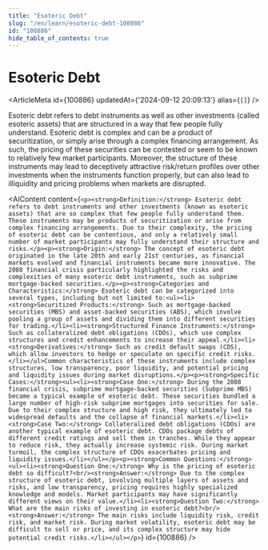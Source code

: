 ```yaml
---
title: "Esoteric Debt"
slug: "/en/learn/esoteric-debt-100886"
id: "100886"
hide_table_of_contents: true
---
```



# Esoteric Debt

<ArticleMeta id={100886} updatedAt={'2024-09-12 20:09:13'} alias={`[]`} />
<div className='border-solid border-b border-t-0 my-4 border-[var(--ifm-color-gray-300)]' />

Esoteric debt refers to debt instruments as well as other investments (called esoteric assets) that are structured in a way that few people fully understand. Esoteric debt is complex and can be a product of securitization, or simply arise through a complex financing arrangement. As such, the pricing of these securities can be contested or seem to be known to relatively few market participants. Moreover, the structure of these instruments may lead to deceptively attractive risk/return profiles over other investments when the instruments function properly, but can also lead to illiquidity and pricing problems when markets are disrupted.

<AIContent content={`<p><strong>Definition:</strong> Esoteric debt refers to debt instruments and other investments (known as esoteric assets) that are so complex that few people fully understand them. These instruments may be products of securitization or arise from complex financing arrangements. Due to their complexity, the pricing of esoteric debt can be contentious, and only a relatively small number of market participants may fully understand their structure and risks.</p><p><strong>Origin:</strong> The concept of esoteric debt originated in the late 20th and early 21st centuries, as financial markets evolved and financial instruments became more innovative. The 2008 financial crisis particularly highlighted the risks and complexities of many esoteric debt instruments, such as subprime mortgage-backed securities.</p><p><strong>Categories and Characteristics:</strong> Esoteric debt can be categorized into several types, including but not limited to:<ul><li><strong>Securitized Products:</strong> Such as mortgage-backed securities (MBS) and asset-backed securities (ABS), which involve pooling a group of assets and dividing them into different securities for trading.</li><li><strong>Structured Finance Instruments:</strong> Such as collateralized debt obligations (CDOs), which use complex structures and credit enhancements to increase their appeal.</li><li><strong>Derivatives:</strong> Such as credit default swaps (CDS), which allow investors to hedge or speculate on specific credit risks.</li></ul>Common characteristics of these instruments include complex structures, low transparency, poor liquidity, and potential pricing and liquidity issues during market disruptions.</p><p><strong>Specific Cases:</strong><ul><li><strong>Case One:</strong> During the 2008 financial crisis, subprime mortgage-backed securities (Subprime MBS) became a typical example of esoteric debt. These securities bundled a large number of high-risk subprime mortgages into securities for sale. Due to their complex structure and high risk, they ultimately led to widespread defaults and the collapse of financial markets.</li><li><strong>Case Two:</strong> Collateralized debt obligations (CDOs) are another typical example of esoteric debt. CDOs package debts of different credit ratings and sell them in tranches. While they appear to reduce risk, they actually increase systemic risk. During market turmoil, the complex structure of CDOs exacerbates pricing and liquidity issues.</li></ul></p><p><strong>Common Questions:</strong><ul><li><strong>Question One:</strong> Why is the pricing of esoteric debt so difficult?<br/><strong>Answer:</strong> Due to the complex structure of esoteric debt, involving multiple layers of assets and risks, and low transparency, pricing requires highly specialized knowledge and models. Market participants may have significantly different views on their value.</li><li><strong>Question Two:</strong> What are the main risks of investing in esoteric debt?<br/><strong>Answer:</strong> The main risks include liquidity risk, credit risk, and market risk. During market volatility, esoteric debt may be difficult to sell or price, and its complex structure may hide potential credit risks.</li></ul></p>`} id={100886} />
